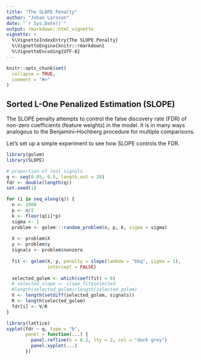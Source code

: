 ```yaml
---
title: "The SLOPE Penalty"
author: "Johan Larsson"
date: "`r Sys.Date()`"
output: rmarkdown::html_vignette
vignette: >
  %\VignetteIndexEntry{The SLOPE Penalty}
  %\VignetteEngine{knitr::rmarkdown}
  %\VignetteEncoding{UTF-8}
---
```


```r
knitr::opts_chunk$set(
  collapse = TRUE,
  comment = "#>"
)
```

## Sorted L-One Penalized Estimation (SLOPE)

The SLOPE penalty attempts to control
the false discovery rate (FDR) of non-zero coefficients (feature weights)
in the model. It is in many ways analogous to the
Benjamini--Hochberg procedure for multiple comparisons.

Let's set up a simple experiment to see how SLOPE controls the FDR.

```r
library(golem)
library(SLOPE)

# proportion of real signals
q <- seq(0.05, 0.5, length.out = 20)
fdr <- double(length(q))
set.seed(1)

for (i in seq_along(q)) {
  n <- 1000
  p <- n/2
  k <- floor(q[i]*p)
  sigma <- 1
  problem <- golem:::random_problem(n, p, k, sigma = sigma)
  
  X <- problem$X
  y <- problem$y
  signals <- problem$nonzero
  
  fit <- golem(X, y, penalty = slope(lambda = "bhq", sigma = 1),
               intercept = FALSE)
  
  selected_golem <- which(coef(fit) > 0)
  # selected_slope <- slope_fit$selected
  #length(selected_golem)/length(selected_golem)
  V <- length(setdiff(selected_golem, signals))
  R <- length(selected_golem)
  fdr[i] <- V/R
}

library(lattice)
xyplot(fdr ~ q, type = "b",
       panel = function(...) {
         panel.refline(h = 0.2, lty = 2, col = "dark grey")
         panel.xyplot(...)
       })
```



